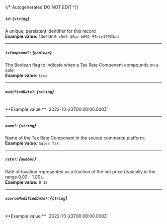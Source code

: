 {/* Autogenerated DO NOT EDIT  */}
##### `id`: *{`string`}*
A unique, persistent identifier for this record
<br/>
**Example value:** `13d946f0-c5d5-42bc-b092-97ece17923ab`

---
##### `isCompound?`: *{`boolean`}*
The Boolean flag to indicate when a Tax Rate Component compounds on a sale.
<br/>
**Example value:** `true`

---
##### `modifiedDate?`: *{`string`}*
<br/>
**Example value:** `2022-10-23T00:00:00.000Z`

---
##### `name?`: *{`string`}*
Name of the Tax Rate Component in the source commerce platform.
<br/>
**Example value:** `Sales Tax`

---
##### `rate?`: *{`number`}*
Rate of taxation represented as a fraction of the net price (typically in the range 0.00 - 1.00).
<br/>
**Example value:** `0.15`

---
##### `sourceModifiedDate?`: *{`string`}*
<br/>
**Example value:** `2022-10-23T00:00:00.000Z`

